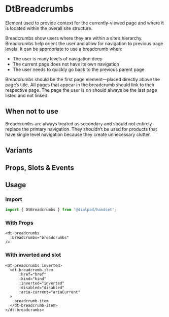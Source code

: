 
# DtBreadcrumbs

<Subtitle>
Element used to provide context for the currently-viewed page and where it is located within the overall site structure.

Breadcrumbs show users where they are within a site’s hierarchy.
Breadcrumbs help orient the user and allow for navigation to previous page levels.
It can be appropriate to use a breadcrumb when:

- The user is many levels of navigation deep
- The current page does not have its own navigation
- The user needs to quickly go back to the previous parent page

Breadcrumbs should be the first page element—placed directly above the page’s title.
All pages that appear in the breadcrumb should link to their respective page.
The page the user is on should always be the last page listed and not linked.

</Subtitle>

## When not to use

Breadcrumbs are always treated as secondary and should not entirely replace the primary navigation.
They shouldn’t be used for products that have single level navigation because they create unnecessary clutter.

<Canvas>
  <Story id="elements-breadcrumbs--default" />
</Canvas>

## Variants

<Canvas>
  <Story id="elements-breadcrumbs--variants" />
</Canvas>

## Props, Slots & Events

<ArgsTable of={DtBreadcrumbs} />

## Usage

### Import

```jsx
import { DtBreadcrumbs } from '@dialpad/handset';
```

### With Props

```vue
<dt-breadcrumbs
  :breadcrumbs="breadcrumbs"
/>
```

### With inverted and slot

```vue
<dt-breadcrumbs inverted>
  <dt-breadcrumb-item
      :href="href"
      :kind="kind"
      :inverted="inverted"
      :disabled="disabled"
      :aria-current="ariaCurrent"
  >
    breadcrumb-item
  </dt-breadcrumb-item>
</dt-breadcrumbs>

```
